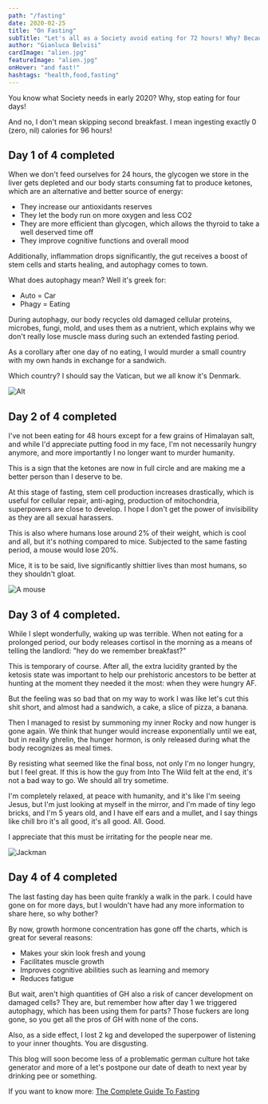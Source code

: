```yaml
---
path: "/fasting"
date: 2020-02-25
title: "On Fasting"
subTitle: "Let's all as a Society avoid eating for 72 hours! Why? Because!"
author: "Gianluca Belvisi"
cardImage: "alien.jpg"
featureImage: "alien.jpg"
onHover: "and fast!"
hashtags: "health,food,fasting"
---
```

You know what Society needs in early 2020? Why, stop eating for four days!

And no, I don't mean skipping second breakfast. I mean ingesting exactly 0 (zero, nil) calories for 96 hours!

## Day 1 of 4 completed

When we don't feed ourselves for 24 hours, the glycogen we store in the liver gets depleted and our body starts consuming fat to produce ketones, which are an alternative and better source of energy:
* They increase our antioxidants reserves
* They let the body run on more oxygen and less CO2
* They are more efficient than glycogen, which allows the thyroid to take a well deserved time off
* They improve cognitive functions and overall mood

Additionally, inflammation drops significantly, the gut receives a boost of stem cells and starts healing, and autophagy comes to town.

What does autophagy mean? Well it's greek for:
* Auto = Car
* Phagy = Eating

During autophagy, our body recycles old damaged cellular proteins, microbes, fungi, mold, and uses them as a nutrient, which explains why we don't really lose muscle mass during such an extended fasting period.

As a corollary after one day of no eating, I would murder a small country with my own hands in exchange for a sandwich.

Which country? I should say the Vatican, but we all know it's Denmark.

![Alt](raw.png)

## Day 2 of 4 completed

I've not been eating for 48 hours except for a few grains of Himalayan salt, and while I'd appreciate putting food in my face, I'm not necessarily hungry anymore, and more importantly I no longer want to murder humanity.

This is a sign that the ketones are now in full circle and are making me a better person than I deserve to be.

At this stage of fasting, stem cell production increases drastically, which is useful for cellular repair, anti-aging, production of mitochondria, superpowers are close to develop. I hope I don't get the power of invisibility as they are all sexual harassers.

This is also where humans lose around 2% of their weight, which is cool and all, but it's nothing compared to mice. Subjected to the same fasting period, a mouse would lose 20%.

Mice, it is to be said, live significantly shittier lives than most humans, so they shouldn't gloat.

![A mouse](mouse.jpg)

## Day 3 of 4 completed.

While I slept wonderfully, waking up was terrible. When not eating for a prolonged period, our body releases cortisol in the morning as a means of telling the landlord: "hey do we remember breakfast?"

This is temporary of course. After all, the extra lucidity granted by the ketosis state was important to help our prehistoric ancestors to be better at hunting at the moment they needed it the most: when they were hungry AF.

But the feeling was so bad that on my way to work I was like let's cut this shit short, and almost had a sandwich, a cake, a slice of pizza, a banana.

Then I managed to resist by summoning my inner Rocky and now hunger is gone again. We think that hunger would increase exponentially until we eat, but in reality ghrelin, the hunger hormon, is only released during what the body recognizes as meal times.

By resisting what seemed like the final boss, not only I'm no longer hungry, but I feel great. If this is how the guy from Into The Wild felt at the end, it's not a bad way to go. We should all try sometime.

I'm completely relaxed, at peace with humanity, and it's like I'm seeing Jesus, but I'm just looking at myself in the mirror, and I'm made of tiny lego bricks, and I'm 5 years old, and I have elf ears and a mullet, and I say things like chill bro it's all good, it's all good. All. Good.

I appreciate that this must be irritating for the people near me.

![Jackman](jackman.png)

## Day 4 of 4 completed

The last fasting day has been quite frankly a walk in the park. I could have gone on for more days, but I wouldn't have had any more information to share here, so why bother?

By now, growth hormone concentration has gone off the charts, which is great for several reasons:
* Makes your skin look fresh and young
* Facilitates muscle growth
* Improves cognitive abilities such as learning and memory
* Reduces fatigue

But wait, aren't high quantities of GH also a risk of cancer development on damaged cells? They are, but remember how after day 1 we triggered autophagy, which has been using them for parts? Those fuckers are long gone, so you get all the pros of GH with none of the cons.

Also, as a side effect, I lost 2 kg and developed the superpower of listening to your inner thoughts. You are disgusting.

This blog will soon become less of a problematic german culture hot take generator and more of a let's postpone our date of death to next year by drinking pee or something.

If you want to know more: [The Complete Guide To Fasting](https://www.bookdepository.com/Complete-Guide-Fasting-Jimmy-Moore/9781628600018)
